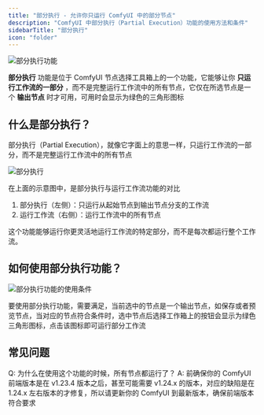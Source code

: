 ```yaml
---
title: "部分执行 - 允许你只运行 ComfyUI 中的部分节点"
description: "ComfyUI 中部分执行（Partial Execution）功能的使用方法和条件"
sidebarTitle: "部分执行"
icon: "folder"
---
```


![部分执行功能](/images/interface/features/partial-execution/partial-execution-icon.jpg)

**部分执行** 功能是位于 ComfyUI 节点选择工具箱上的一个功能，它能够让你 **只运行工作流的一部分** ，而不是完整运行工作流中的所有节点，它仅在所选节点是一个 **输出节点** 时才可用，可用时会显示为绿色的三角形图标

## 什么是部分执行？

部分执行（Partial Execution），就像它字面上的意思一样，只运行工作流的一部分，而不是完整运行工作流中的所有节点

![部分执行](/images/interface/features/partial-execution/partial-execution-vs-run-workflow.jpg)

在上面的示意图中，是部分执行与运行工作流功能的对比

1. 部分执行（左侧）：只运行从起始节点到输出节点分支的工作流
2. 运行工作流（右侧）：运行工作流中的所有节点

这个功能能够运行你更灵活地运行工作流的特定部分，而不是每次都运行整个工作流。

## 如何使用部分执行功能？

![部分执行功能的使用条件](/images/interface/features/partial-execution/require.jpg)

要使用部分执行功能，需要满足，当前选中的节点是一个输出节点，如保存或者预览节点，当对应的节点符合条件时，选中节点后选择工作箱上的按钮会显示为绿色三角形图标，点击该图标即可运行部分工作流

## 常见问题

Q: 为什么在使用这个功能的时候，所有节点都运行了？
A: 前确保你的 ComfyUI 前端版本是在 v1.23.4 版本之后，甚至可能需要 v1.24.x 的版本，对应的缺陷是在 1.24.x 左右版本的才修复，所以请更新你的 ComfyUI 到最新版本，确保前端版本符合要求
